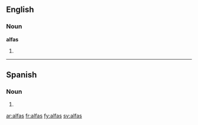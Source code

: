 ==English==

===Noun===
'''alfas'''

# {{plural of|[[alfa]]}}

----

==Spanish==

===Noun===
{{es-noun-pl|f}}

# {{plural of|[[alfa]]|lang=Spanish|nocat=true}}

[[ar:alfas]]
[[fr:alfas]]
[[fy:alfas]]
[[sv:alfas]]